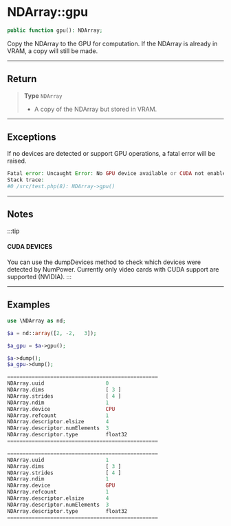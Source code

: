 
# NDArray::gpu

```php
public function gpu(): NDArray;
```
Copy the NDArray to the GPU for computation. If the NDArray is already in VRAM, a copy will still be made.

---

## Return

> **Type** `NDArray`
>- A copy of the NDArray but stored in VRAM.


---

## Exceptions

If no devices are detected or support GPU operations, a fatal error will be raised.

```php
Fatal error: Uncaught Error: No GPU device available or CUDA not enabled in /src/test.php:8
Stack trace:
#0 /src/test.php(8): NDArray->gpu()
```

---

## Notes

:::tip

#### CUDA DEVICES
You can use the dumpDevices method to check which devices were detected by NumPower.
Currently only video cards with CUDA support are supported (NVIDIA).
:::

---

## Examples

<Tabs>
<TabItem value="example1" label="Example 1" default>


```php
use \NDArray as nd;

$a = nd::array([2, -2,   3]);

$a_gpu = $a->gpu();

$a->dump();
$a_gpu->dump();
```
```php @title="Output"
=================================================
NDArray.uuid                    0
NDArray.dims                    [ 3 ]
NDArray.strides                 [ 4 ]
NDArray.ndim                    1
NDArray.device                  CPU
NDArray.refcount                1
NDArray.descriptor.elsize       4
NDArray.descriptor.numElements  3
NDArray.descriptor.type         float32
=================================================

=================================================
NDArray.uuid                    1
NDArray.dims                    [ 3 ]
NDArray.strides                 [ 4 ]
NDArray.ndim                    1
NDArray.device                  GPU
NDArray.refcount                1
NDArray.descriptor.elsize       4
NDArray.descriptor.numElements  3
NDArray.descriptor.type         float32
=================================================
```
</TabItem>
</Tabs>